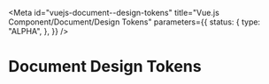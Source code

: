 <!-- @license CC0-1.0 -->


<Meta
  id="vuejs-document--design-tokens"
  title="Vue.js Component/Document/Design Tokens"
  parameters={{
    status: {
      type: "ALPHA",
    },
  }}
/>

# Document Design Tokens

<ComponentTokensSection tokens={tokens} definition={tokensDefinitionDocument} component="utrecht-document" />
